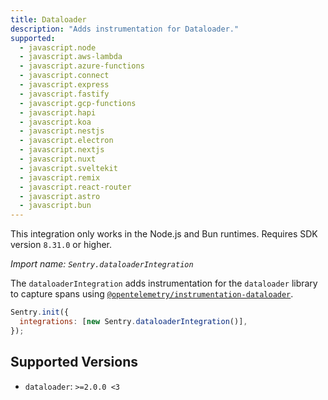 ```yaml
---
title: Dataloader
description: "Adds instrumentation for Dataloader."
supported:
  - javascript.node
  - javascript.aws-lambda
  - javascript.azure-functions
  - javascript.connect
  - javascript.express
  - javascript.fastify
  - javascript.gcp-functions
  - javascript.hapi
  - javascript.koa
  - javascript.nestjs
  - javascript.electron
  - javascript.nextjs
  - javascript.nuxt
  - javascript.sveltekit
  - javascript.remix
  - javascript.react-router
  - javascript.astro
  - javascript.bun
---
```


<Alert level="info">

This integration only works in the Node.js and Bun runtimes. Requires SDK version `8.31.0` or higher.

</Alert>

_Import name: `Sentry.dataloaderIntegration`_

The `dataloaderIntegration` adds instrumentation for the `dataloader` library to capture spans using [`@opentelemetry/instrumentation-dataloader`](https://www.npmjs.com/package/@opentelemetry/instrumentation-dataloader).

```javascript
Sentry.init({
  integrations: [new Sentry.dataloaderIntegration()],
});
```

## Supported Versions

- `dataloader`: `>=2.0.0 <3`
